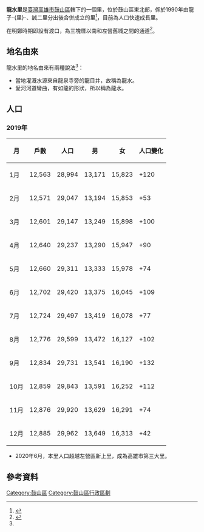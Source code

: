 {{noteTA
|T=zh-tw:龍水里 (高雄市);zh-hk:龍水里 (高雄市);zh-cn:龙水里 (高雄市);
|1=zh-tw:龍水里;zh-hk:龍水里;zh-cn:龙水里;
}}
{{Infobox ROC Village or Li
| Village/LiName  = 龍水
| Village/Li      = 里
| City/CountyName = 高雄市
| DivName         = 鼓山區
| OldName         = 龍水
| AreaSource      = <ref>[https://village.kcg.gov.tw/VillageDetail.aspx#divMap 鼓山區里界地圖]</ref>
| AreaTotal       = 1.3387
| Sub             = 29
| HouseholdTotal  = 13,128
| YearMonth       = 2020年8月
| PopSource       = <ref>[https://cabu.kcg.gov.tw/Stat/StatRpts/StatRpt4.aspx 人口統計]</ref>
| PopTotal        = 30,640
| Male            = 
| Female          = 
| Neighbors       = 鼓峰里、前峰里、光榮里、民強里、後生里、龍子-{里}-、明誠里、裕興里、裕豐里
| MapLocation     = 龍水里在鼓山區的位置.jpeg
| Map size        = 
| Head            = 初學霖
| Address         = 美術南三路60號
| Website         = 
| Photo           = 
| Photo size      = 
| Caption         = 
| DataSource      = http://ikh.tw/vc/khb16/
}}
'''龍水里'''是[[臺灣|臺灣]][[高雄市|高雄市]][[鼓山區|鼓山區]]轄下的一個里，位於鼓山區東北部，係於1990年由龍子-{里}-、誠二里分出後合併成立的里<ref>{{Cite web|url=http://ikh.tw/vc/khb16/?pn=vhistory|title=高雄市里政資訊網|language=中文|accessdate=2016-07-17|archive-url=https://web.archive.org/web/20160807142149/http://ikh.tw/vc/khb16/?pn=vhistory|archive-date=2016-08-07|dead-url=yes}}</ref>，目前為人口快速成長里。

在明鄭時期即設有渡口，為三塊厝以南和左營舊城之間的通道<ref name=來源>{{Cite web|url = http://www.khhlg1357.idv.tw/index.php/2010-01-04-07-15-57 |title = 龍水港化龍宮全臺開基太子爺廟 - 廟史口述 |language = 中文 |accessdate = 2016-07-16}}</ref>。

== 地名由來 ==
龍水里的地名由來有兩種說法<ref name=來源/>：
* 當地灌溉水源來自龍泉寺旁的龍目井，故稱為龍水。
* 愛河河道彎曲，有如龍的形狀，所以稱為龍水。

== 人口 ==
{{人口指標
|Name=龍水里
|人口數=31259
|男人口數=14251
|女人口數=17008
|幼年人口=7514
|壯年人口=20771
|老年人口=2974
|戶數=13385
|面積=1.3387
|data=資料時間：2021年5月
}}
=== 2019年 ===
{|class="wikitable" style="text-align: center;"
|-
!月 !! 戶數 !! 人口 !! 男 !!  女 !! 人口變化 
|-
|1月 || 12,563 || 28,994 || 13,171 || 15,823 || +120
|-
|2月 || 12,571 || 29,047 || 13,194 || 15,853 || +53
|-
|3月 || 12,601 || 29,147 || 13,249 || 15,898 || +100
|-
|4月 || 12,640 || 29,237 || 13,290 || 15,947 || +90
|-
|5月 || 12,660 || 29,311 || 13,333 || 15,978 || +74
|-
|6月 || 12,702 || 29,420 || 13,375 || 16,045 || +109
|-
|7月 || 12,724 || 29,497 || 13,419 || 16,078 || +77
|-
|8月 || 12,776 || 29,599 || 13,472 || 16,127 || +102
|-
|9月 || 12,834 || 29,731 || 13,541 || 16,190 || +132
|-
|10月 || 12,859 || 29,843 || 13,591 || 16,252 || +112
|-
|11月 || 12,876 || 29,920 || 13,629 || 16,291 || +74
|-
|12月 || 12,885 || 29,962 || 13,649 || 16,313 || +42
|}
{{Historical populations
|type = Taiwan
|footnote = 來源: {{cite web|url=http://sowf.moi.gov.tw/stat/month/list.htm |publisher=[[中華民國內政部|內政部]] |title=內政部統計月報-各鄉鎮市區人口數 |deadurl=yes |archiveurl=https://web.archive.org/web/20141026121339/http://sowf.moi.gov.tw/stat/month/list.htm |archivedate=2014-10-26 }}
|2011	|19919
|2016	|26177
}}
*2020年6月，本里人口超越左營區新上里，成為高雄市第三大里。

== 參考資料 ==
<references />

[[Category:鼓山區|Category:鼓山區]]
[[Category:鼓山區行政區劃|Category:鼓山區行政區劃]]